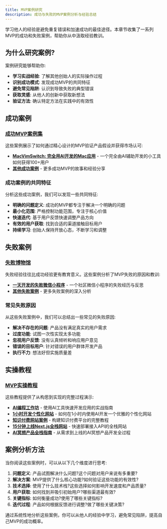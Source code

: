 ```yaml
---
title: MVP案例研究
description: 成功与失败的MVP案例分析与经验总结
---
```


学习他人的经验是避免重复错误和加速成功的最佳途径。本章节收集了一系列MVP的成功和失败案例，帮助你从中汲取经验教训。

## 为什么研究案例?

案例研究能够帮助你:

- **学习实战经验**: 了解其他创始人的实际操作过程
- **识别成功模式**: 发现成功MVP的共同特征
- **避免常见陷阱**: 认识到导致失败的典型错误
- **获取灵感**: 从他人的创新中获取新想法
- **验证方法**: 确认特定方法在实践中的有效性

## 成功案例

### [成功MVP案例集](/docs/case-studies/success-stories)

这些案例展示了如何通过精心设计的MVP验证产品假设并获得市场认可:

- **[MacVimSwitch: 完全用AI开发的Mac应用](/docs/case-studies/macvimswitch)** - 一个完全由AI辅助开发的小工具如何获得100+用户
- **[其他成功案例](/docs/case-studies/more-success-stories)** - 更多成功MVP的故事和经验分享

### 成功案例的共同特征

分析这些成功案例，我们可以发现一些共同特征:

- **明确的问题定义**: 成功的MVP都专注于解决一个明确的问题
- **最小化范围**: 严格控制功能范围，专注于核心价值
- **快速迭代**: 基于用户反馈快速调整产品方向
- **有效的用户获取**: 找到合适的渠道接触目标用户
- **持续学习**: 创始人保持开放心态，不断学习和调整

## 失败案例

### [失败博物馆](/docs/case-studies/failure-museum)

失败经验往往比成功经验更有教育意义。这些案例分析了MVP失败的原因和教训:

- **[一天开发的失败微信小程序](/docs/case-studies/failed-wechat-miniprogram)** - 一个社区微信小程序的失败经历与反思
- **[其他失败案例](/docs/case-studies/more-failure-cases)** - 更多失败案例的深入分析

### 常见失败原因

从这些失败案例中，我们可以总结出一些常见的失败原因:

- **解决不存在的问题**: 产品没有满足真实的用户需求
- **过度功能**: 试图一次性实现太多功能
- **忽视用户反馈**: 没有认真倾听和响应用户意见
- **错误的目标用户**: 针对错误的用户群体开发产品
- **执行不力**: 想法好但实施质量差

## 实操教程

### [MVP实操教程](/docs/case-studies/practical-tutorials)

这些教程提供了从构思到实现的完整过程演示:

- **[AI编程工作坊](/docs/case-studies/ai-programming-workshop)** - 使用AI工具快速开发应用的实战指南
- **[1小时开发个性化网站](/docs/case-studies/1h-website)** - 如何在1小时内使用AI开发一个优雅的个性化网站
- **[知识付费网站案例](/docs/case-studies/knowledge-payment-website)** - 构建知识付费平台的完整教程
- **[15分钟上线Next.js全栈网站](/docs/case-studies/15min-nextjs-website)** - 快速部署接入API的全栈网站
- **[AI冥想产品全栈指南](/docs/case-studies/ai-meditation-product)** - 从需求到上线的AI冥想产品开发全过程

## 案例分析方法

当你阅读这些案例时，可以从以下几个维度进行思考:

1. **问题定义**: 产品试图解决什么问题?这个问题对用户来说有多重要?
2. **解决方案**: MVP提供了什么核心功能?如何验证这些功能的有效性?
3. **技术选择**: 使用了什么技术栈?这些选择如何影响开发速度和产品质量?
4. **用户获取**: 如何找到并吸引初始用户?哪些渠道最有效?
5. **关键指标**: 如何衡量成功?使用了哪些关键指标?
6. **迭代过程**: 产品如何根据反馈进行调整?做了哪些关键决策?

通过系统性地分析这些案例，你可以从他人的经验中学习，避免常见陷阱，提高自己MVP的成功概率。 